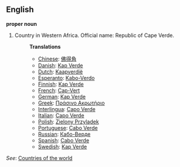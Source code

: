 ==English==

'''proper noun'''

# Country in Western Africa. Official name: Republic of Cape Verde.
#:'''Translations'''
#:*[[Chinese]]: [[佛得角]]
#:*[[Danish]]: [[Kap Verde]]
#:*[[Dutch]]: [[Kaapverdië]]
#:*[[Esperanto]]: [[Kabo-Verdo]]
#:*[[Finnish]]: [[Kap Verde]]
#:*[[French]]: [[Cap-Vert]]
#:*[[German]]: [[Kap Verde]]
#:*[[Greek]]: [[Πράσινο Ακρωτήριο]]
#:*[[Interlingua]]: [[Capo Verde]]
#:*[[Italian]]: [[Capo Verde]]
#:*[[Polish]]: [[Zielony Przylądek]]
#:*[[Portuguese]]: [[Cabo Verde]]
#:*[[Russian]]: [[Кабо-Верде]]
#:*[[Spanish]]: [[Cabo Verde]]
#:*[[Swedish]]: [[Kap Verde]]

''See'': [[Countries of the world]]